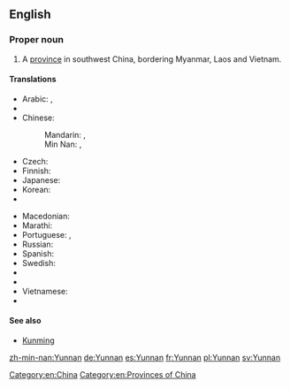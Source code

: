 ==English==

===Proper noun===
{{en-proper noun}}

# A [[province]] in southwest China, bordering Myanmar, Laos and Vietnam.

====Translations====
{{trans-top|a province in China}}
* Arabic: {{t|ar|يونان|m|tr=yunān}}, {{t|ar|يوننان|m|tr=yunnān}}
* {{trreq|my}}
* Chinese:
*: {{trreq|yue}}
*: Mandarin: {{t|cmn|雲南|sc=Hani}}, {{t+|cmn|云南|tr=Yúnnán|sc=Hani}}
*: Min Nan: {{t|nan|雲南}}, {{t|nan|云南|tr=Hûn-lâm}}
* Czech: {{t|cs|Jün-nan}}
* Finnish: {{t|fi|Yunnan}}
* Japanese: {{t|ja|雲南|tr=うんなん, Unnan}}
* Korean: {{t|ko|윈난|tr=Winnan|sc=Hang}}
* {{trreq|lo}}
{{trans-mid}}
* Macedonian: {{t|mk|Јунан|tr=Júnan|sc=Cyrl}}
* Marathi: {{t|mr|युन्नान|tr=yunnāna|sc=Deva}}
* Portuguese: {{t|pt|Yunnan|m}}, {{t|pt|Iunã|m}}
* Russian: {{t|ru|Юньна́нь|m}}
* Spanish: {{t+|es|Yunnan}}
* Swedish: {{t+|sv|Yunnan|n}}
* {{trreq|th}}
* {{trreq|bo}}
* Vietnamese: {{t+|vi|Vân Nam}}
* {{trreq|za}}
{{trans-bottom}}

====See also====
* [[Kunming]]

[[Category:en:China]]
[[Category:en:Provinces of China]]

[[zh-min-nan:Yunnan]]
[[de:Yunnan]]
[[es:Yunnan]]
[[fr:Yunnan]]
[[pl:Yunnan]]
[[sv:Yunnan]]
